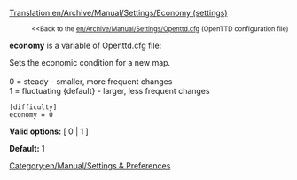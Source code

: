 [[Translation:en/Archive/Manual/Settings/Economy (settings)]]

:<small><<Back to the [[en/Archive/Manual/Settings/Openttd.cfg]] (OpenTTD configuration file)</small>


'''economy''' is a variable of Openttd.cfg file:

Sets the economic condition for a new map.<br><br>
0 = steady - smaller, more frequent changes<br>
1 = fluctuating {default} - larger, less frequent changes<br>

<pre>
[difficulty]
economy = 0
</pre>

'''Valid options:''' [ 0 | 1 ]

'''Default:''' 1


[[Category:en/Manual/Settings & Preferences]]